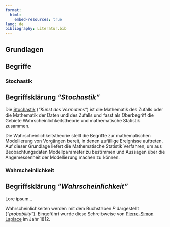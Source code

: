 ```yaml
---
format:
  html:
    embed-resources: true
lang: de
bibliography: Literatur.bib
---
```


<!--
headlines:
  off: true
extended-content:
  off: false
included-content:
  off: false
worksheets:
  off: true
-->

<!--
title: "DEB Produktentwicklung"
format:
  html:
    embed-resources: true

author:
  - name: "Christian Anders"
    degrees: 
    roles: "Dozent"
    email: christian.anders@hs-esslingen.de
    affiliation: 
      - name: "Hochschule Esslingen"
        department: "Wirtschaft & Technik"
        group: "Digital Engineering (DEB)"
        city: "Esslingen am Neckar"
        postal-code: 73728
        country: "Deutschland"
        url: https://www.hs-esslingen.de/
abstract: > 
  Skript zur Vorlesung und Labor *"Produktentwicklung"* für den Studiengang Digital Engineering DEB
keywords:
  - Stochastik

copyright: 
  holder: Christian Anders
  year: 2025
lang: de
bibliography: Literatur.bib
date: last-modified
toc: true
number-sections: true
scrollable: true
toc-location: right
cap-location: bottom
number-offset: 0
link-external-icon: true
link-external-newwindow: true
-->

<!--
number-offset: 
0 Grundlagen
1 Ideenfindung und Konzeptentwicklung
2 Entwurfs- und Entwicklungsphase
3 Prototyping und Test
4 Produktionsplanung und Produktion
5 Softskills
6 Literatur 
7 Anhang
-->

<!-- -------------------------------------------------------------------------

                       Zufall

-------------------------------------------------------------------------- -->

::: {.content-visible unless-meta="headlines.off"}
# Grundlagen
## Begriffe
:::

<!-- -------------------------------------------------------------------------

                       Callout !!! WARNING !!!

-------------------------------------------------------------------------- -->
<!--
::: {.callout-warning}
## WARNING!
**THIS CHAPTER IS STILL WORK IN PROGRESS!!!**
:::
-->

### Stochastik {#sec-stochastik}

::: {.callout-tip}
## Begriffsklärung *"Stochastik"*

Die [Stochastik](https://de.wikipedia.org/wiki/Stochastik) (*"Kunst des Vermutens"*) ist die Mathematik des Zufalls oder die Mathematik der Daten und des Zufalls und fasst als Oberbegriff die Gebiete Wahrscheinlichkeitstheorie und mathematische Statistik zusammen.

Die Wahrscheinlichkeitstheorie stellt die Begriffe zur mathematischen Modellierung von Vorgängen bereit, in denen zufällige Ereignisse auftreten. Auf dieser Grundlage liefert die Mathematische Statistik Verfahren, um aus Beobachtungsdaten Modellparameter zu bestimmen und Aussagen über die Angemessenheit der Modellierung machen zu können.
:::



### Wahrscheinlichkeit 

::: {.callout-tip}
## Begriffsklärung *"Wahrscheinlichkeit"*
Lore ipsum...
:::

Wahrscheinlichkeiten werden mit dem Buchstaben $P$ dargestellt (*"probability*"). Eingeführt wurde diese Schreibweise von [Pierre-Simon Laplace](https://de.wikipedia.org/wiki/Pierre-Simon_Laplace) im Jahr 1812.

